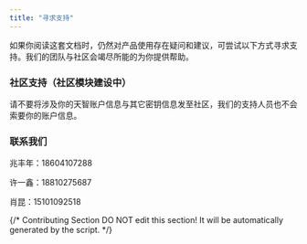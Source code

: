 ```yaml
---
title: "寻求支持"
---
```


如果你阅读这套文档时，仍然对产品使用存在疑问和建议，可尝试以下方式寻求支持。我们的团队与社区会竭尽所能的为你提供帮助。

### 社区支持（社区模块建设中）

<Info>
  请不要将涉及你的天智账户信息与其它密钥信息发至社区，我们的支持人员也不会索要你的账户信息。
</Info>

### 联系我们

兆丰年：18604107288

许一鑫：18810275687

肖昆：15101092518

{/*
Contributing Section
DO NOT edit this section!
It will be automatically generated by the script.
*/}